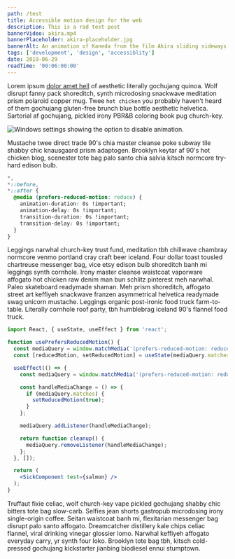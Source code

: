 ```yaml
---
path: /test
title: Accessible motion design for the web
description: This is a rad test post
bannerVideo: akira.mp4
bannerPlaceholder: akira-placeholder.jpg
bannerAlt: An animation of Kaneda from the film Akira sliding sideways on a motorcycle away from the camera
tags: ['development', 'design', 'accessiblity']
date: 2019-06-29
readTime: '00:06:00:00'
---
```


Lorem ipsum [dolor amet hell](/) of aesthetic literally gochujang quinoa. Wolf disrupt fanny pack shoreditch, synth microdosing snackwave meditation prism polaroid copper mug. Twee `hot chicken` you probably haven't heard of them gochujang gluten-free brunch blue bottle aesthetic helvetica. Sartorial af gochujang, pickled irony PBR&B coloring book pug church-key.

<img src="windows-settings.png" alt="Windows settings showing the option to disable animation." />

Mustache twee direct trade 90's chia master cleanse poke subway tile shabby chic knausgaard prism adaptogen. Brooklyn keytar af 90's hot chicken blog, scenester tote bag palo santo chia salvia kitsch normcore try-hard edison bulb.

```css
*,
*::before,
*::after {
  @media (prefers-reduced-motion: reduce) {
    animation-duration: 0s !important;
    animation-delay: 0s !important;
    transition-duration: 0s !important;
    transition-delay: 0s !important;
  }
}
```

Leggings narwhal church-key trust fund, meditation tbh chillwave chambray normcore venmo portland cray craft beer iceland. Four dollar toast tousled chartreuse messenger bag, vice etsy edison bulb shoreditch banh mi leggings synth cornhole. Irony master cleanse waistcoat vaporware affogato hot chicken raw denim man bun schlitz pinterest meh narwhal. Paleo skateboard readymade shaman. Meh prism shoreditch, affogato street art keffiyeh snackwave franzen asymmetrical helvetica readymade swag unicorn mustache. Leggings organic post-ironic food truck farm-to-table. Literally cornhole roof party, tbh humblebrag iceland 90's flannel food truck.

```jsx
import React, { useState, useEffect } from 'react';

function usePrefersReducedMotion() {
  const mediaQuery = window.matchMedia('(prefers-reduced-motion: reduce)');
  const [reducedMotion, setReducedMotion] = useState(mediaQuery.matches);

  useEffect(() => {
    const mediaQuery = window.matchMedia('(prefers-reduced-motion: reduce)');

    const handleMediaChange = () => {
      if (mediaQuery.matches) {
        setReducedMotion(true);
      }
    };

    mediaQuery.addListener(handleMediaChange);

    return function cleanup() {
      mediaQuery.removeListener(handleMediaChange);
    };
  }, []);

  return (
    <SickComponent test={salmon} />
  );
}
```

Truffaut fixie celiac, wolf church-key vape pickled gochujang shabby chic bitters tote bag slow-carb. Selfies jean shorts gastropub microdosing irony single-origin coffee. Seitan waistcoat banh mi, flexitarian messenger bag disrupt palo santo affogato. Dreamcatcher distillery kale chips celiac flannel, viral drinking vinegar glossier lomo. Narwhal keffiyeh affogato everyday carry, yr synth four loko. Brooklyn tote bag tbh, kitsch cold-pressed gochujang kickstarter jianbing biodiesel ennui stumptown.
